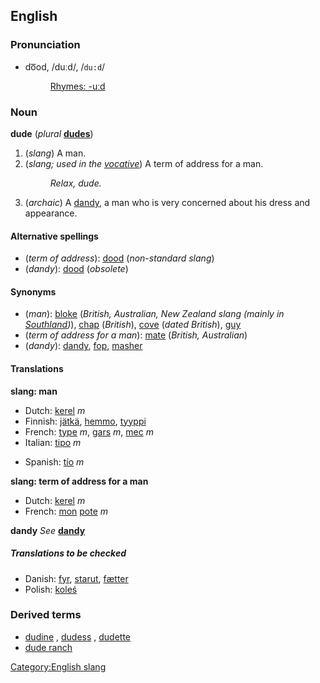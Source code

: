 ==English==
[[Category:English slang]]
===Pronunciation===
*do͞od, /duːd/, /<tt>du:d</tt>/
*:[[Rhymes:English:-uːd|Rhymes: -uːd]]

===Noun===
'''dude''' (''plural'' '''[[dudes]]''')

#(''slang'') A man.
#(''slang; used in the [[vocative]]'') A term of address for a man.
#:''Relax, dude.''
#(''archaic'') A [[dandy]], a man who is very concerned about his dress and appearance.

====Alternative spellings====
*(''term of address''): [[dood]] (''non-standard slang'')
*(''dandy''): [[dood]] (''obsolete'')

====Synonyms====
*(''man''): [[bloke]] (''British, Australian, New Zealand slang (mainly in [[w:Southland|Southland]])''), [[chap]] (''British''), [[cove]] (''dated British''), [[guy]]
*(''term of address for a man''): [[mate]] (''British, Australian'')
*(''dandy''): [[dandy]], [[fop]], [[masher]]

====Translations====

'''slang: man'''
{{top}}
*Dutch: [[kerel]] ''m''
*Finnish: [[jätkä]], [[hemmo]], [[tyyppi]]
*French: [[type#French|type]] ''m'', [[gars]] ''m'', [[mec]] ''m''
*Italian: [[tipo#Italian|tipo]] ''m''
{{mid}}
*Spanish: [[tío]] ''m''
{{bottom}}

'''slang: term of address for a man'''
{{top}}
*Dutch: [[kerel]] ''m''
*French: [[mon]] [[pote#French|pote]] ''m''
{{mid}}
{{bottom}}

'''dandy'''
''See'' '''[[dandy]]'''

=====Translations to be checked=====
<!--Remove this section once all of the translations below have been moved into the tables above.-->
{{checktrans}}

*Danish: [[fyr]], [[starut]], [[fætter]]
*Polish: [[koleś]]

===Derived terms===
*[[dudine]]<!--1883, obsolete-->, [[dudess]]<!--1885, obsolete-->, [[dudette]]<!--modern-->
*[[dude ranch]]